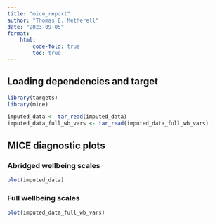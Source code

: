 ```yaml
---
title: "mice_report"
author: "Thomas E. Metherell"
date: "2023-09-05"
format:
    html:
        code-fold: true
        toc: true
---
```


## Loading dependencies and target

```r
library(targets)
library(mice)

imputed_data <- tar_read(imputed_data)
imputed_data_full_wb_vars <- tar_read(imputed_data_full_wb_vars)
```

## MICE diagnostic plots
### Abridged wellbeing scales

```r
plot(imputed_data)
```

### Full wellbeing scales

```r
plot(imputed_data_full_wb_vars)
```